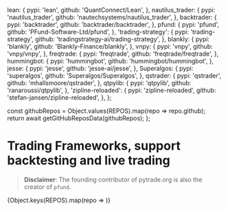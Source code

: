 
  lean: {
    pypi: 'lean',
    github: 'QuantConnect/Lean',
  },
  nautilus_trader: {
    pypi: 'nautilus_trader',
    github: 'nautechsystems/nautilus_trader',
  },
  backtrader: {
    pypi: 'backtrader',
    github: 'backtrader/backtrader',
  },
  pfund: {
    pypi: 'pfund',
    github: 'PFund-Software-Ltd/pfund',
  },
  'trading-strategy': {
    pypi: 'trading-strategy',
    github: 'tradingstrategy-ai/trading-strategy',
  },
  blankly: {
    pypi: 'blankly',
    github: 'Blankly-Finance/blankly',
  },
  vnpy: {
    pypi: 'vnpy',
    github: 'vnpy/vnpy',
  },
  freqtrade: {
    pypi: 'freqtrade',
    github: 'freqtrade/freqtrade',
  },
  hummingbot: {
    pypi: 'hummingbot',
    github: 'hummingbot/hummingbot',
  },
  jesse: {
    pypi: 'jesse',
    github: 'jesse-ai/jesse',
  },
  Superalgos: {
    pypi: 'superalgos',
    github: 'Superalgos/Superalgos',
  },
  qstrader: {
    pypi: 'qstrader',
    github: 'mhallsmoore/qstrader',
  },
  qtpylib: {
    pypi: 'qtpylib',
    github: 'ranaroussi/qtpylib',
  },
  'zipline-reloaded': {
    pypi: 'zipline-reloaded',
    github: 'stefan-jansen/zipline-reloaded',
  },
};

  const githubRepos = Object.values(REPOS).map(repo => repo.github);
  return await getGitHubReposData(githubRepos);
};

# Trading Frameworks, support backtesting and live trading

> **Disclaimer**: The founding contributor of pytrade.org is also the creator of `pfund`.

<ReposTable />
{Object.keys(REPOS).map(repo => <LibBlock key={repo} repo={repo} REPOS={REPOS} />)}